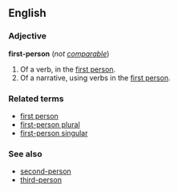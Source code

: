 ==English==
===Adjective===
'''first-person''' (''not [[comparable]]'')

#Of a verb, in the [[first person]].
#Of a narrative, using verbs in the [[first person]].

===Related terms===
*[[first person]]
*[[first-person plural]]
*[[first-person singular]]

===See also===
*[[second-person]]
*[[third-person]]